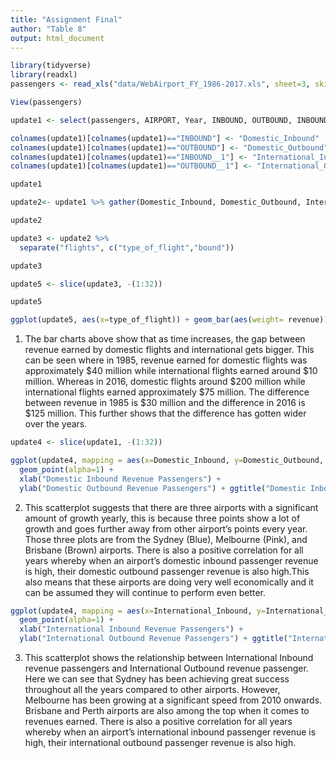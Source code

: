---
title: "Assignment Final"
author: "Table 8"
output: html_document
---

```{r}
library(tidyverse)
library(readxl)
passengers <- read_xls("data/WebAirport_FY_1986-2017.xls", sheet=3, skip=6)
```

```{r}
View(passengers)
```


```{r}
update1 <- select(passengers, AIRPORT, Year, INBOUND, OUTBOUND, INBOUND__1, OUTBOUND__1)
```


```{r}
colnames(update1)[colnames(update1)=="INBOUND"] <- "Domestic_Inbound"
colnames(update1)[colnames(update1)=="OUTBOUND"] <- "Domestic_Outbound"
colnames(update1)[colnames(update1)=="INBOUND__1"] <- "International_Inbound"
colnames(update1)[colnames(update1)=="OUTBOUND__1"] <- "International_Outbound"
```

```{r}
update1
```


```{r}
update2<- update1 %>% gather(Domestic_Inbound, Domestic_Outbound, International_Inbound, International_Outbound, key = "flights", value = "revenue")
```


```{r}
update2
```

```{r}
update3 <- update2 %>% 
  separate("flights", c("type_of_flight","bound"))
```


```{r}
update3
```

```{r}
update5 <- slice(update3, -(1:32))
```

```{r}
update5
```


```{r, fig.width =20, fig.height =20}
ggplot(update5, aes(x=type_of_flight)) + geom_bar(aes(weight= revenue)) + xlab("From Year") + ylab("Revenue Passengers") + ggtitle("Domestic and International Revenue Passengers") + facet_wrap(~ Year, ncol=4)
```

1) The bar charts above show that as time increases, the gap between revenue earned by domestic flights and international gets bigger. This can be seen where in 1985, revenue earned for domestic flights was approximately $40 million while international flights earned around $10 million. Whereas in 2016, domestic flights around $200 million while international flights earned approximately $75 million. The difference between revenue in 1985 is $30 million and the difference in 2016 is $125 million. This further shows that the difference has gotten wider over the years.


```{r}
update4 <- slice(update1, -(1:32))
```


```{r, fig.width =20, fig.height =20}
ggplot(update4, mapping = aes(x=Domestic_Inbound, y=Domestic_Outbound, color = AIRPORT)) +
  geom_point(alpha=1) + 
  xlab("Domestic Inbound Revenue Passengers") + 
  ylab("Domestic Outbound Revenue Passengers") + ggtitle("Domestic Inbound vs Domestic Outbound") + facet_wrap(~ Year, ncol=4) 
```

2) This scatterplot suggests that there are three airports with a significant amount of growth yearly, this is because three points show a lot of growth and goes further away from other airport's points every year. Those three plots are from the Sydney (Blue), Melbourne (Pink), and Brisbane (Brown) airports. There is also a positive correlation for all years whereby when an airport's domestic inbound passenger revenue is high, their domestic outbound passenger revenue is also high.This also means that these airports are doing very well economically and it can be assumed they will continue to perform even better.

```{r, fig.width =20, fig.height =20}
ggplot(update4, mapping = aes(x=International_Inbound, y=International_Outbound, color = AIRPORT)) +
  geom_point(alpha=1) + 
  xlab("International Inbound Revenue Passengers") + 
  ylab("International Outbound Revenue Passengers") + ggtitle("International Inbound vs International Outbound") + facet_wrap(~ Year, ncol=4) 
```

3) This scatterplot shows the relationship between International Inbound revenue passengers and International Outbound revenue passenger. Here we can see that Sydney has been achieving great success throughout all the years compared to other airports. However, Melbourne has been growing at a significant speed from 2010 onwards. Brisbane and Perth airports are also among the top when it comes to revenues earned. There is also a positive correlation for all years whereby when an airport's international inbound passenger revenue is high, their international outbound passenger revenue is also high.